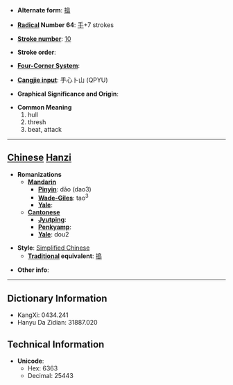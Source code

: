 * '''Alternate form''': [[搗]]

* '''[[Wiktionary:Chinese radical index| Radical]] Number 64''': [[Wiktionary:Chinese radical index 手|手]]+7 strokes

* '''[[Wiktionary:Chinese total strokes index|Stroke number]]''': [[Wiktionary:Chinese total strokes index 10|10]]

* '''Stroke order''': 

* '''[[Wiktionary:Chinese four corner index|Four-Corner System]]''': 

* '''[[Wiktionary:Chinese Cangjie index|Cangjie input]]''': 手心卜山 (QPYU)

* '''Graphical Significance and Origin''': 

* '''Common Meaning'''
*#hull
*# thresh
*# beat, attack


----

== [[Chinese]] [[Hanzi]] ==

* '''Romanizations'''
** '''[[Mandarin]]'''
*** '''[[Pinyin]]''': dǎo (dao3)
*** '''[[Wade-Giles]]''': tao<sup>3</sup>
*** '''[[Yale]]''': 
** '''[[Cantonese]]'''
*** '''[[Jyutping]]''':
*** '''[[Penkyamp]]''': 
*** '''[[Yale]]''': dou2

* '''Style''': [[Simplified Chinese]] 
** '''[[Traditional Chinese|Traditional]] equivalent''': [[搗]]

* '''Other info''': 

----

== Dictionary Information ==

* KangXi: 0434.241
* Hanyu Da Zidian: 31887.020

== Technical Information ==

* '''Unicode''':
** Hex: 6363
** Decimal: 25443